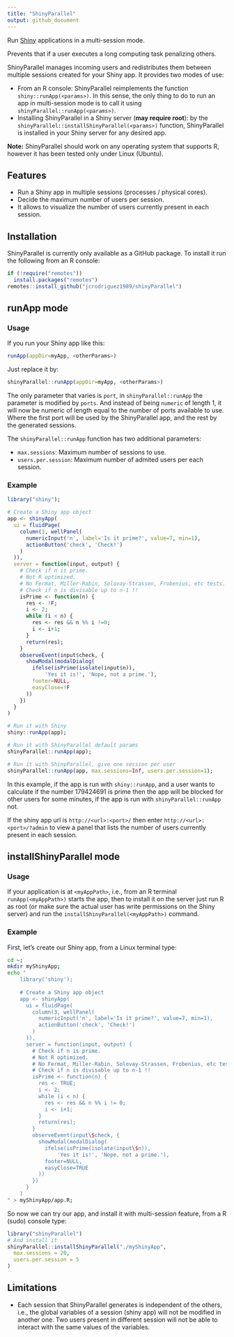 ```yaml
---
title: "ShinyParallel"
output: github_document
---
```


Run [Shiny](http://shiny.rstudio.com/) applications in a multi-session mode.

Prevents that if a user executes a long computing task penalizing
others.

ShinyParallel manages incoming users and redistributes them between multiple 
sessions created for your Shiny app. It provides two modes of use:

* From an R console: ShinyParallel reimplements the function 
`shiny::runApp(<params>)`. In this sense, the only thing to do to run an app 
in multi-session mode is to call it using `shinyParallel::runApp(<params>)`.
* Installing ShinyParallel in a Shiny server (**may require root**): by the 
`shinyParallel::installShinyParallel(<params>)` function, ShinyParallel is 
installed in your Shiny server for any desired app.

**Note:** ShinyParallel should work on any operating system that supports R,
however it has been tested only under Linux (Ubuntu).

## Features

* Run a Shiny app in multiple sessions (processes / physical cores).
* Decide the maximum number of users per session.
* It allows to visualize the number of users currently present in each session.

## Installation

ShinyParallel is currently only available as a GitHub package. To install it run
the following from an R console:

```r
if (!require("remotes"))
  install.packages("remotes")
remotes::install_github("jcrodriguez1989/shinyParallel")
```

## runApp mode

### Usage

If you run your Shiny app like this:

```r
runApp(appDir=myApp, <otherParams>)
```

Just replace it by:

```r
shinyParallel::runApp(appDir=myApp, <otherParams>)
```

The only parameter that varies is `port`, in `shinyParallel::runApp` the
parameter is modified by `ports`. And instead of being `numeric` of length 1, it
will now be numeric of length equal to the number of ports available to use.
Where the first port will be used by the ShinyParallel app, and the rest by the
generated sessions.

The `shinyParallel::runApp` function has two additional parameters:

* `max.sessions`: Maximum number of sessions to use.
* `users.per.session`: Maximum number of admited users per each session.

### Example

```r
library("shiny");

# Create a Shiny app object
app <- shinyApp(
  ui = fluidPage(
    column(3, wellPanel(
      numericInput('n', label='Is it prime?', value=7, min=1),
      actionButton('check', 'Check!')
    )
  )),
  server = function(input, output) {
    # Check if n is prime.
    # Not R optimized.
    # No Fermat, Miller-Rabin, Solovay-Strassen, Frobenius, etc tests.
    # Check if n is divisable up to n-1 !!
    isPrime <- function(n) {
      res <- !F;
      i <- 2;
      while (i < n) {
        res <- res && n %% i !=0;
        i <- i+1;
      }
      return(res);
    }
    observeEvent(input$check, {
      showModal(modalDialog(
        ifelse(isPrime(isolate(input$n)),
            'Yes it is!', 'Nope, not a prime.'),
        footer=NULL,
        easyClose=!F
      ))
    })
  }
)

# Run it with Shiny
shiny::runApp(app);

# Run it with ShinyParallel default params
shinyParallel::runApp(app);

# Run it with ShinyParallel, give one session per user
shinyParallel::runApp(app, max.sessions=Inf, users.per.session=1);
```

In this example, if the app is run with `shiny::runApp`, and a user wants to
calculate if the number 179424691 is prime then the app will be blocked for
other users for some minutes, if the app is run with `shinyParallel::runApp` 
not.

If the shiny app url is `http://<url>:<port>/` then enter
`http://<url>:<port>/?admin` to view a panel that lists the number of users
currently present in each session.

## installShinyParallel mode

### Usage

If your application is at `<myAppPath>`, i.e., from an R terminal 
`runApp(<myAppPath>)` starts the app, then to install it on the server just run 
R as root (or make sure the actual user has write permissions on the Shiny 
server) and run the `installShinyParallel(<myAppPath>)` command.

### Example

First, let's create our Shiny app, from a Linux terminal type:
```bash
cd ~;
mkdir myShinyApp;
echo "
    library('shiny');
    
    # Create a Shiny app object
    app <- shinyApp(
      ui = fluidPage(
        column(3, wellPanel(
          numericInput('n', label='Is it prime?', value=7, min=1),
          actionButton('check', 'Check!')
        )
      )),
      server = function(input, output) {
        # Check if n is prime.
        # Not R optimized.
        # No Fermat, Miller-Rabin, Solovay-Strassen, Frobenius, etc tests.
        # Check if n is divisable up to n-1 !!
        isPrime <- function(n) {
          res <- TRUE;
          i <- 2;
          while (i < n) {
            res <- res && n %% i != 0;
            i <- i+1;
          }
          return(res);
        }
        observeEvent(input\$check, {
          showModal(modalDialog(
            ifelse(isPrime(isolate(input\$n)),
                'Yes it is!', 'Nope, not a prime.'),
            footer=NULL,
            easyClose=TRUE
          ))
        })
      }
    )
" > myShinyApp/app.R;
```

So now we can try our app, and install it with multi-session feature, from a R 
(sudo) console type:

```r
library("shinyParallel")
# And install it
shinyParallel::installShinyParallel("./myShinyApp",
  max.sessions = 20,
  users.per.session = 5
)
```


## Limitations

* Each session that ShinyParallel generates is independent of the others, i.e.,
the global variables of a session (shiny app) will not be modified in another
one. Two users present in different session will not be able to interact with
the same values of the variables.
